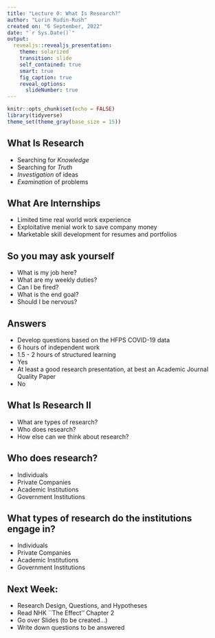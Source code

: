 ```yaml
---
title: "Lecture 0: What Is Research?"
author: "Lorin Rudin-Rush"
created on: "6 September, 2022"
date: "`r Sys.Date()`"
output:   
  revealjs::revealjs_presentation:
    theme: solarized
    transition: slide
    self_contained: true
    smart: true
    fig_caption: true
    reveal_options:
      slideNumber: true
---
```


```r
knitr::opts_chunk$set(echo = FALSE)
library(tidyverse)
theme_set(theme_gray(base_size = 15))
```

## What Is Research

-   Searching for *Knowledge*
-   Searching for *Truth*
-   *Investigation* of ideas
-   *Examination* of problems

## What Are Internships

-   Limited time real world work experience
-   Exploitative menial work to save company money
-   Marketable skill development for resumes and portfolios

## So you may ask yourself

-   What is my job here?
-   What are my weekly duties?
-   Can I be fired?
-   What is the end goal?
-   Should I be nervous?

## Answers

-   Develop questions based on the HFPS COVID-19 data
-   6 hours of independent work
-   1.5 - 2 hours of structured learning
-   Yes
-   At least a good research presentation, at best an Academic Journal Quality Paper
-   No

## What Is Research II

-   What are types of research?
-   Who does research?
-   How else can we think about research?

## Who does research?

-   Individuals
-   Private Companies
-   Academic Institutions
-   Government Institutions

## What types of research do the institutions engage in?

-   Individuals
-   Private Companies
-   Academic Institutions
-   Government Institutions

## Next Week:

-   Research Design, Questions, and Hypotheses
-   Read NHK ``The Effect'' Chapter 2
-   Go over Slides (to be created...)
-   Write down questions to be answered







